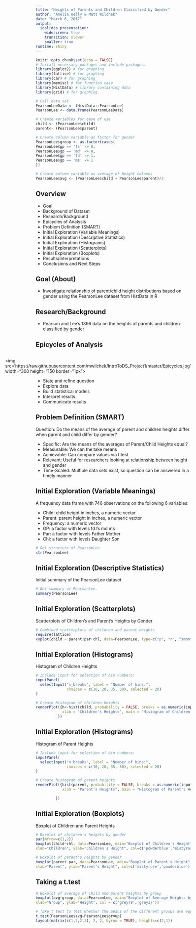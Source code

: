 ```yaml
---
title: "Heights of Parents and Children Classified by Gender"
author: "Amelia Kelly & Matt Wilchek"
date: "March 6, 2017"
output:
  ioslides_presentation:
    widescreen: true
    transition: slower
    smaller: true
runtime: shiny
---
```

```r
knitr::opts_chunk$set(echo = FALSE)
# Install necessary packages and include packages.
library(ggplot2) # for graphing
library(lattice) # for graphing
library(car) # for graphing
library(memisc) # for function case
library(HistData) # library containing data
library(grid) # for graphing

# Call data set
PearsonLeeData <- (HistData::PearsonLee) 
PearsonLee <- data.frame(PearsonLeeData)

# Create variables for ease of use
child <- (PearsonLee$child)
parent<- (PearsonLee$parent)

# Create column variable as factor for gender
PearsonLee$group <- as.factor(cases(
PearsonLee$gp == 'fs' -> 0,
PearsonLee$gp == 'md' -> 0,
PearsonLee$gp == 'fd' -> 1,
PearsonLee$gp == 'ms' -> 1
))

# Create column variable as average of height columns
PearsonLee$avg <- (PearsonLee$child + PearsonLee$parent)/2
```

## Overview
- Goal
- Background of Dataset
- Research/Background
- Epicycles of Analysis
- Problem Definition (SMART)
- Initial Exploration (Variable Meanings)
- Initial Exploration (Descriptive Statistics)
- Initial Exploration (Histograms)
- Initial Exploration (Scatterplots)
- Initial Exploration (Boxplots)
- Results/Interpretations
- Conclusions and Next Steps

## Goal (About)

- Investigate relationship of parent/child height distributions based on gender using the PearsonLee dataset from HistData in R

## Research/Background
- Pearson and Lee’s 1896 data on the heights of parents and children classified by gender

## Epicycles of Analysis
<div><p style="float: right;"><img src='https://raw.githubusercontent.com/mwilchek/IntroToDS_Project1/master/Epicycles.jpg' width="300 height="150  border="1px"></p>
<p><ul>
<li>State and refine question</li>
<li>Explore data</li>
<li>Build statistical models</li>
<li>Interpret results</li>
<li>Communicate results</li>
</ul></p>
</div>

## Problem Definition (SMART)

Question: Do the means of the average of parent and children heights differ when parent and child differ by gender?

- Specific: Are the means of the averages of Parent/Child Heights equal?
- Measurable: We can the take means
- Achievable: Can compare values via t test
- Relevant: Useful for researchers looking at relationship between height and gender
- Time-Scaled: Multiple data sets exist, so question can be answered in a timely manner

## Initial Exploration (Variable Meanings)
A frequency data frame with 746 observations on the following 6 variables:

- Child: child height in inches, a numeric vector
- Parent: parent height in inches, a numeric vector
- Frequency: a numeric vector
- GP: a factor with levels fd fs md ms
- Par: a factor with levels Father Mother
- Chl: a factor with levels Daughter Son

```r
# Get structure of PearsonLee
str(PearsonLee)
```

## Initial Exploration (Descriptive Statistics)
Initial summary of the PearsonLee dataset:

```r
# Get summary of PearsonLee.
summary(PearsonLee)
```

## Initial Exploration (Scatterplots)
Scatterplots of Children's and Parent's Heights by Gender

```r
# Combined scatterplots of children and parent heights
require(lattice)
xyplot(child ~ parent|par+chl, data=PearsonLee, type=c("p", "r", "smooth"), col.line="red")
```

## Initial Exploration (Histograms)
Histogram of Children Heights

```r
# Include input for selection of bin numbers:
inputPanel(
  selectInput("n_breaks", label = "Number of bins:",
              choices = c(10, 20, 35, 50), selected = 20)
)

# Create histogram of children heights
renderPlot({h<-hist(child, probability = FALSE, breaks = as.numeric(input$n_breaks),
            xlab = "Children's Heights", main = "Histogram of Children's Heights", col="deepskyblue", plot = TRUE)
          })

```

## Initial Exploration (Histograms) {.smaller}
Histogram of Parent Heights 

```r
# Include input for selection of bin numbers:
inputPanel(
  selectInput("n_breaks", label = "Number of bins:",
              choices = c(10, 20, 35, 50), selected = 20)
)

# Create histogram of parent heights
renderPlot({hist(parent, probability = FALSE, breaks = as.numeric(input$n_breaks),
            xlab = "Parent's Heights", main = "Histogram of Parent's Heights", col="deepskyblue", plot = TRUE)

         })
```


## Initial Exploration (Boxplots)
Boxplot of Children and Parent Heights 
```r

# Boxplot of children's heights by gender
par(mfrow=c(1,2))
boxplot(child~chl, data=PearsonLee, main="Boxplot of Children's Height",
xlab="Children", ylab="Children's Height", col=c('powderblue','mistyrose'))

# Boxplot of parent's heights by gender
boxplot(parent~par, data=PearsonLee, main="Boxplot of Parent's Height",
xlab="Parent", ylab="Parent's Height", col=c('mistyrose','powderblue'))
```

## Taking a t.test

```r
# Boxplot of average of child and parent heights by group
boxplot(avg~group, data=PearsonLee, main="Boxplot of Average Heights by Group",
xlab="Group", ylab="Height", col = c('grey79','grey37'))

# Take t test to test whether the means of the different groups are equal.
t.test(PearsonLee$avg~PearsonLee$group) 
layout(matrix(c(1,2,2,3), 2, 2, byrow = TRUE), heights=c(2,1))
```

